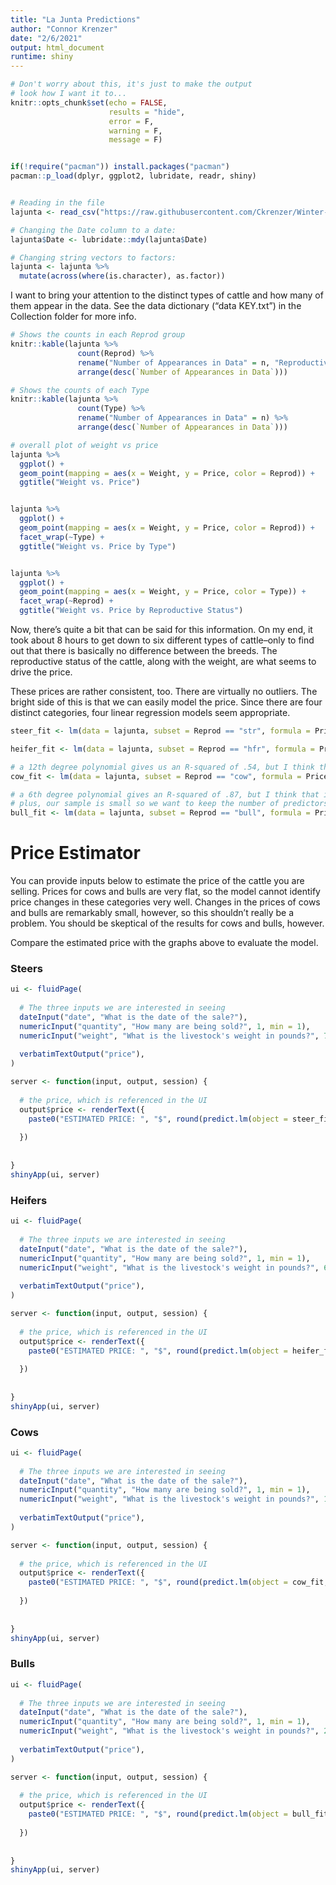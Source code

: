 ```yaml
---
title: "La Junta Predictions"
author: "Connor Krenzer"
date: "2/6/2021"
output: html_document
runtime: shiny
---
```


```r
# Don't worry about this, it's just to make the output
# look how I want it to...
knitr::opts_chunk$set(echo = FALSE,
                      results = "hide",
                      error = F,
                      warning = F,
                      message = F)


if(!require("pacman")) install.packages("pacman")
pacman::p_load(dplyr, ggplot2, lubridate, readr, shiny)


# Reading in the file
lajunta <- read_csv("https://raw.githubusercontent.com/Ckrenzer/Winter-Livestock-Data/main/La%20Junta%20Market%20Reports.csv")

# Changing the Date column to a date:
lajunta$Date <- lubridate::mdy(lajunta$Date)

# Changing string vectors to factors:
lajunta <- lajunta %>% 
  mutate(across(where(is.character), as.factor))

```

I want to bring your attention to the distinct types of cattle and how many of them appear in the data. See the data dictionary ("data KEY.txt") in the Collection folder for more info.

```r
# Shows the counts in each Reprod group
knitr::kable(lajunta %>% 
               count(Reprod) %>% 
               rename("Number of Appearances in Data" = n, "Reproductive Status" = Reprod) %>% 
               arrange(desc(`Number of Appearances in Data`)))

# Shows the counts of each Type
knitr::kable(lajunta %>% 
               count(Type) %>% 
               rename("Number of Appearances in Data" = n) %>% 
               arrange(desc(`Number of Appearances in Data`)))

# overall plot of weight vs price
lajunta %>% 
  ggplot() +
  geom_point(mapping = aes(x = Weight, y = Price, color = Reprod)) +
  ggtitle("Weight vs. Price")


lajunta %>%
  ggplot() +
  geom_point(mapping = aes(x = Weight, y = Price, color = Reprod)) +
  facet_wrap(~Type) +
  ggtitle("Weight vs. Price by Type") 


lajunta %>%
  ggplot() +
  geom_point(mapping = aes(x = Weight, y = Price, color = Type)) +
  facet_wrap(~Reprod) +
  ggtitle("Weight vs. Price by Reproductive Status") 

```

Now, there's quite a bit that can be said for this information. On my end, it took about 8 hours to get down to six different types of cattle--only to find out that there is basically no difference between the breeds. The reproductive status of the cattle, along with the weight, are what seems to drive the price.

These prices are rather consistent, too. There are virtually no outliers. The bright side of this is that we can easily model the price. Since there are four distinct categories, four linear regression models seem appropriate.

```r

steer_fit <- lm(data = lajunta, subset = Reprod == "str", formula = Price ~ Date + Quantity + poly(Weight, degree = 2))

heifer_fit <- lm(data = lajunta, subset = Reprod == "hfr", formula = Price ~ Date + Quantity + poly(Weight, degree = 2))

# a 12th degree polynomial gives us an R-squared of .54, but I think that is due to overfitting
cow_fit <- lm(data = lajunta, subset = Reprod == "cow", formula = Price ~ Date + poly(Weight, 3))

# a 6th degree polynomial gives an R-squared of .87, but I think that is due to overfitting
# plus, our sample is small so we want to keep the number of predictors small
bull_fit <- lm(data = lajunta, subset = Reprod == "bull", formula = Price ~ Date + poly(Weight, 2))

```


# Price Estimator
You can provide inputs below to estimate the price of the cattle you are selling. Prices for cows and bulls are very flat, so the model cannot identify price changes in these categories very well. Changes in the prices of cows and bulls are remarkably small, however, so this shouldn't really be a problem. You should be skeptical of the results for cows and bulls, however.

Compare the estimated price with the graphs above to evaluate the model.

### Steers
```r
ui <- fluidPage(
  
  # The three inputs we are interested in seeing
  dateInput("date", "What is the date of the sale?"),
  numericInput("quantity", "How many are being sold?", 1, min = 1),
  numericInput("weight", "What is the livestock's weight in pounds?", 750, min = 25),
  
  verbatimTextOutput("price"),
)

server <- function(input, output, session) {
  
  # the price, which is referenced in the UI
  output$price <- renderText({
    paste0("ESTIMATED PRICE: ", "$", round(predict.lm(object = steer_fit, data.frame(Date = input$date, Quantity = input$quantity, Weight = input$weight)), 2))
    
  })
  
  
}
shinyApp(ui, server)
```



### Heifers
```r
ui <- fluidPage(
  
  # The three inputs we are interested in seeing
  dateInput("date", "What is the date of the sale?"),
  numericInput("quantity", "How many are being sold?", 1, min = 1),
  numericInput("weight", "What is the livestock's weight in pounds?", 600, min = 25),
  
  verbatimTextOutput("price"),
)

server <- function(input, output, session) {
  
  # the price, which is referenced in the UI
  output$price <- renderText({
    paste0("ESTIMATED PRICE: ", "$", round(predict.lm(object = heifer_fit, data.frame(Date = input$date, Quantity = input$quantity, Weight = input$weight)), 2))
    
  })
  
  
}
shinyApp(ui, server)
```




### Cows
```r
ui <- fluidPage(
  
  # The three inputs we are interested in seeing
  dateInput("date", "What is the date of the sale?"),
  numericInput("quantity", "How many are being sold?", 1, min = 1),
  numericInput("weight", "What is the livestock's weight in pounds?", 1250, min = 25),
  
  verbatimTextOutput("price"),
)

server <- function(input, output, session) {
  
  # the price, which is referenced in the UI
  output$price <- renderText({
    paste0("ESTIMATED PRICE: ", "$", round(predict.lm(object = cow_fit, data.frame(Date = input$date, Quantity = input$quantity, Weight = input$weight)), 2))
    
  })
  
  
}
shinyApp(ui, server)
```




### Bulls
```r
ui <- fluidPage(
  
  # The three inputs we are interested in seeing
  dateInput("date", "What is the date of the sale?"),
  numericInput("quantity", "How many are being sold?", 1, min = 1),
  numericInput("weight", "What is the livestock's weight in pounds?", 2150, min = 25),
  
  verbatimTextOutput("price"),
)

server <- function(input, output, session) {
  
  # the price, which is referenced in the UI
  output$price <- renderText({
    paste0("ESTIMATED PRICE: ", "$", round(predict.lm(object = bull_fit, data.frame(Date = input$date, Quantity = input$quantity, Weight = input$weight)), 2))
    
  })
  
  
}
shinyApp(ui, server)
```